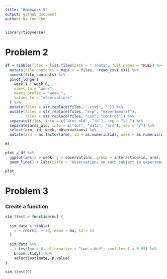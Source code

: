 ```yaml
---
title: "Homework 5"
output: github_document
author: Na Yun Cho
---
```


```r
library(tidyverse)
```

# Problem 2 

```r
df = tibble(files = list.files(path = "./data", full.names = TRUE)) %>%
  mutate(file_contents = map(.x = files, ~read_csv(.x))) %>%
  unnest(file_contents) %>%
  pivot_longer(
    week_1 : week_8,
    names_to = "week",
    names_prefix = "week_",
    values_to = "observations"
  ) %>%
  mutate(files = str_replace(files, ".csv$", "")) %>%
  mutate(files = str_replace(files, "exp", "experimental"),
         files = str_replace(files, "con", "control")) %>%
  separate(files, into = c("arms_old", "id"), sep = "\\_") %>%
  separate(arms_old, into = c("dot", "data", "arm"), sep = "/") %>%
  select(arm, id, week, observations) %>%
  mutate(arm = as.factor(arm), id = as.numeric(id), week = as.numeric(week))
  
df
```

```r
plot = df %>%
  ggplot(aes(x = week, y = observations, group = interaction(id, arm), color = arm)) +
  geom_line() + labs(title = "Observations on each subject in experimental and control arms", x = "week", y = "observations")

plot
```




# Problem 3 

### Create a function
```r
sim_ttest = function(mu) {
  
  sim_data = tibble(
    x = rnorm(n = 30, mean = mu, sd = 5)
  )
  
  sim_data %>%
    t.test(mu = 0, alternative = "two.sided", conf.level = 0.95) %>%
    broom::tidy() %>%
    select(estimate, p.value)
}

sim_ttest(0)
```

